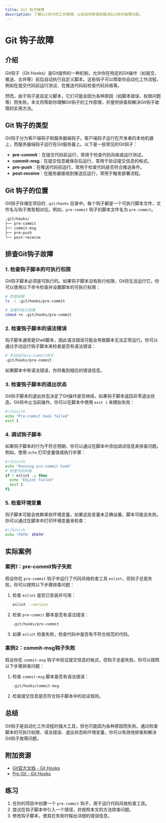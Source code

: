 ```yaml
---
title: Git 钩子故障
description: 了解Git钩子的工作原理，以及如何排查和解决Git钩子故障问题。
---
```


# Git 钩子故障

## 介绍

Git钩子（Git Hooks）是Git提供的一种机制，允许你在特定的Git操作（如提交、推送、合并等）前后自动执行自定义脚本。这些钩子可以帮助你自动化工作流程，例如在提交代码前运行测试、在推送代码前检查代码风格等。

然而，由于钩子是自定义脚本，它们可能会因为各种原因（如脚本错误、权限问题等）而失败。本文将帮助你理解Git钩子的工作原理，并提供排查和解决Git钩子故障的实用方法。

## Git 钩子的类型

Git钩子分为客户端钩子和服务器端钩子。客户端钩子运行在开发者的本地机器上，而服务器端钩子运行在Git服务器上。以下是一些常见的Git钩子：

- **pre-commit**：在提交代码前运行，常用于检查代码风格或运行测试。
- **commit-msg**：在提交信息被保存后运行，常用于验证提交信息的格式。
- **pre-push**：在推送代码前运行，常用于检查代码是否符合推送条件。
- **post-receive**：在服务器接收到推送后运行，常用于触发部署流程。

## Git 钩子的位置

Git钩子存储在项目的 `.git/hooks` 目录中。每个钩子都是一个可执行脚本文件，文件名与钩子类型相对应。例如，`pre-commit` 钩子的脚本文件名为 `pre-commit`。

```bash
.git/hooks/
├── pre-commit
├── commit-msg
├── pre-push
└── post-receive
```

## 排查Git钩子故障

### 1. 检查钩子脚本的可执行权限

Git钩子脚本必须是可执行的。如果钩子脚本没有执行权限，Git将无法运行它。你可以使用以下命令检查并设置脚本的可执行权限：

```bash
# 检查权限
ls -l .git/hooks/pre-commit

# 设置可执行权限
chmod +x .git/hooks/pre-commit
```

### 2. 检查钩子脚本的语法错误

钩子脚本通常是Shell脚本，因此语法错误可能会导致脚本无法正常运行。你可以通过手动运行钩子脚本来检查是否有语法错误：

```bash
# 手动运行pre-commit钩子
.git/hooks/pre-commit
```

如果脚本中有语法错误，你将看到相应的错误信息。

### 3. 检查钩子脚本的退出状态

Git钩子脚本的退出状态决定了Git操作是否继续。如果钩子脚本返回非零退出状态，Git将中止当前操作。你可以在脚本中使用 `exit 1` 来模拟失败：

```bash
#!/bin/sh
echo "Pre-commit hook failed"
exit 1
```

### 4. 调试钩子脚本

如果钩子脚本的行为不符合预期，你可以通过在脚本中添加调试信息来排查问题。例如，使用 `echo` 打印变量值或执行步骤：

```bash
#!/bin/sh
echo "Running pre-commit hook"
# 检查代码风格
if ! eslint .; then
  echo "ESLint failed"
  exit 1
fi
```

### 5. 检查环境变量

钩子脚本可能会依赖某些环境变量。如果这些变量未正确设置，脚本可能会失败。你可以通过在脚本中打印环境变量来检查：

```bash
#!/bin/sh
echo "PATH: $PATH"
```

## 实际案例

### 案例1：pre-commit钩子失败

假设你在 `pre-commit` 钩子中运行了代码风格检查工具 `eslint`，但钩子总是失败。你可以按照以下步骤排查问题：

1. 检查 `eslint` 是否已安装并可用：

   ```bash
   eslint --version
   ```

2. 检查 `pre-commit` 脚本是否有语法错误：

   ```bash
   .git/hooks/pre-commit
   ```

3. 如果 `eslint` 检查失败，检查代码中是否有不符合规范的代码。

### 案例2：commit-msg钩子失败

假设你在 `commit-msg` 钩子中验证提交信息的格式，但钩子总是失败。你可以按照以下步骤排查问题：

1. 检查 `commit-msg` 脚本是否有语法错误：

   ```bash
   .git/hooks/commit-msg
   ```

2. 检查提交信息是否符合钩子脚本中的验证规则。

## 总结

Git钩子是自动化工作流程的强大工具，但也可能因为各种原因而失败。通过检查脚本的可执行权限、语法错误、退出状态和环境变量，你可以有效地排查和解决Git钩子故障问题。

## 附加资源

- [Git官方文档 - Git Hooks](https://git-scm.com/docs/githooks)
- [Pro Git - Git Hooks](https://git-scm.com/book/en/v2/Customizing-Git-Git-Hooks)

## 练习

1. 在你的项目中创建一个 `pre-commit` 钩子，用于运行代码风格检查工具。
2. 尝试在钩子脚本中引入一个错误，并按照本文的方法排查问题。
3. 修改钩子脚本，使其在失败时输出详细的错误信息。
